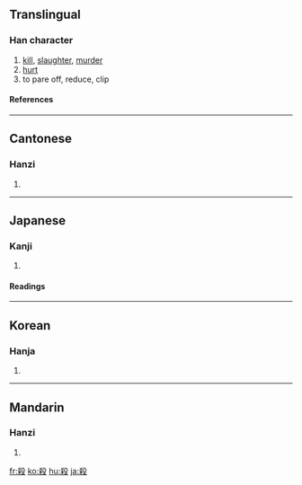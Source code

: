 {{see|杀|殺}}

==Translingual==
===Han character===
{{Han char|rn=79|rad=殳|as=07|sn=11|four=4794<sub>7</sub>|canj=大金竹弓水 (KCHNE), 大木竹弓水 (KDHNE)}}
# [[kill]], [[slaughter]], [[murder]]
# [[hurt]]
# to pare off, reduce, clip
====References====
{{Han ref|kx=0585.110|dkj=16638|dj=0978.050|hdz=32157.010|uh=6BBA|ud=27578|bh=B1FE|bd=45566}}

----
==Cantonese==
===Hanzi===
{{yue-hanzi|jyut=|y=saat3}}
# {{defn|Cantonese}}

----
==Japanese==
===Kanji===
{{ja-kanji|grade=4|rs=殳07}}
# {{defn|Japanese}} 
====Readings====
{{ja-readings|on=[[さつ]] (satsu), [[せつ]] (setsu), [[さい]] (sai)|kun=[[ころす]] (korosu), [[そぐ]] (sogu), [[けずる]] (kezuru)}}

----
==Korean==
===Hanja===
{{ko-hanja|hangeul=[[살]], [[쇠]]|eumhun=|rv=sal, soe|mr=sal, soe|y=sal, soy}}
# {{defn|Korean}}

----
==Mandarin==
===Hanzi===
{{cmn-hanzi|sim=杀|pin=[[shā]] ([[sha1]])|wg=sha<sup>1</sup>}}
# {{defn|Mandarin}}

[[fr:殺]]
[[ko:殺]]
[[hu:殺]]
[[ja:殺]]